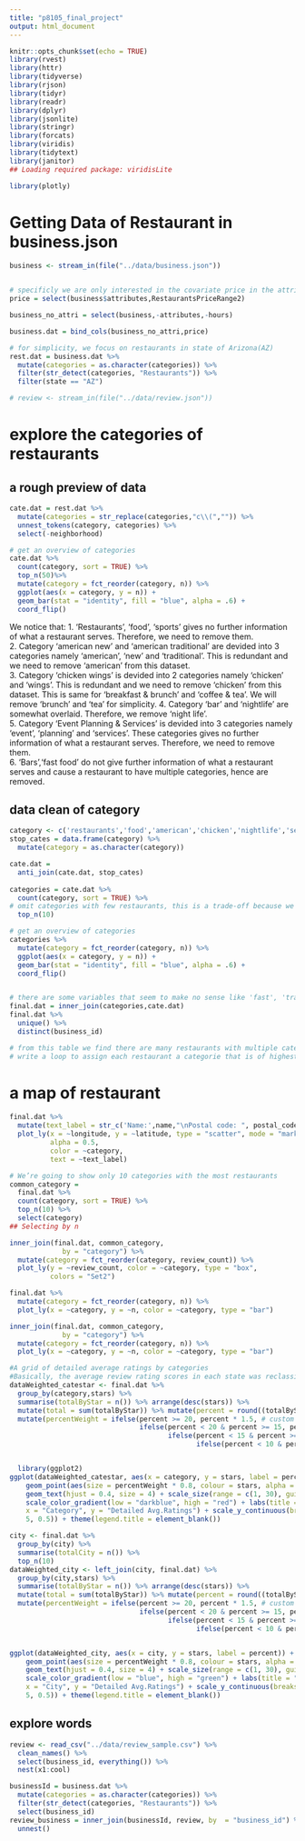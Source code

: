 ```yaml
---
title: "p8105_final_project"
output: html_document
---
```


```r
knitr::opts_chunk$set(echo = TRUE)
library(rvest)
library(httr)
library(tidyverse)
library(rjson)
library(tidyr)
library(readr)
library(dplyr)
library(jsonlite)
library(stringr)
library(forcats)
library(viridis)
library(tidytext)
library(janitor)
## Loading required package: viridisLite

library(plotly)
```

# Getting Data of Restaurant in business.json
```r
business <- stream_in(file("../data/business.json"))


# specificly we are only interested in the covariate price in the attributes
price = select(business$attributes,RestaurantsPriceRange2)

business_no_attri = select(business,-attributes,-hours)

business.dat = bind_cols(business_no_attri,price)

# for simplicity, we focus on restaurants in state of Arizona(AZ)
rest.dat = business.dat %>%
  mutate(categories = as.character(categories)) %>%
  filter(str_detect(categories, "Restaurants")) %>%
  filter(state == "AZ") 

# review <- stream_in(file("../data/review.json"))
```

# explore the categories of restaurants
## a rough preview of data
```r
cate.dat = rest.dat %>%
  mutate(categories = str_replace(categories,"c\\(","")) %>%
  unnest_tokens(category, categories) %>%
  select(-neighborhood)

# get an overview of categories
cate.dat %>%
  count(category, sort = TRUE) %>%
  top_n(50)%>%
  mutate(category = fct_reorder(category, n)) %>% 
  ggplot(aes(x = category, y = n)) + 
  geom_bar(stat = "identity", fill = "blue", alpha = .6) + 
  coord_flip()
```
 We notice that:
 1. 'Restaurants', 'food', 'sports' gives no further information of what a restaurant serves. Therefore, we need to remove them.  
 2. Category 'american new' and 'american traditional' are devided into 3 categories namely 'american',
'new' and 'traditional'. This is redundant and we need to remove 'american' from this dataset.  
 3. Category 'chicken wings' is devided into 2 categories namely 'chicken' and 'wings'. This is redundant and we need to remove 'chicken' from this dataset. This is same for 'breakfast & brunch' and 'coffee & tea'. We will remove 'brunch' and 'tea' for simplicity.
 4. Category 'bar' and 'nightlife' are somewhat overlaid. Therefore, we remove 'night life'.  
 5. Category 'Event Planning & Services' is devided into 3 categories namely 'event', 'planning' and 'services'. These categories gives no further information of what a restaurant serves. Therefore, we need to remove them.  
 6. 'Bars','fast food' do not give further information of what a restaurant serves and cause a restaurant to have multiple categories, hence are removed. 

## data clean of category
```r
category <- c('restaurants','food','american','chicken','nightlife','services','planning','event','sports','brunch','tea','bars','fast')
stop_cates = data.frame(category) %>%
  mutate(category = as.character(category))

cate.dat = 
  anti_join(cate.dat, stop_cates)
  
categories = cate.dat %>%
  count(category, sort = TRUE) %>%
# omit categories with few restaurants, this is a trade-off because we might lose some restaurant, but we will get rid of some noise too
  top_n(10)

# get an overview of categories
categories %>%
  mutate(category = fct_reorder(category, n)) %>% 
  ggplot(aes(x = category, y = n)) + 
  geom_bar(stat = "identity", fill = "blue", alpha = .6) + 
  coord_flip()


# there are some variables that seem to make no sense like 'fast', 'traditional' and 'new'. explanation: 
final.dat = inner_join(categories,cate.dat) 
final.dat %>%
  unique() %>%
  distinct(business_id)

# from this table we find there are many restaurants with multiple categories
# write a loop to assign each restaurant a categorie that is of highest frequency?

```

# a map of restaurant 
```r
final.dat %>%
  mutate(text_label = str_c('Name:',name,"\nPostal code: ", postal_code, '\nAddress: ', address, '\nCategory: ', category)) %>% 
  plot_ly(x = ~longitude, y = ~latitude, type = "scatter", mode = "markers",
          alpha = 0.5, 
          color = ~category,
          text = ~text_label)

```

```r
# We’re going to show only 10 categories with the most restaurants
common_category =
  final.dat %>% 
  count(category, sort = TRUE) %>% 
  top_n(10) %>% 
  select(category)
## Selecting by n

inner_join(final.dat, common_category,
             by = "category") %>% 
  mutate(category = fct_reorder(category, review_count)) %>% 
  plot_ly(y = ~review_count, color = ~category, type = "box",
          colors = "Set2")

```

```r
final.dat %>% 
  mutate(category = fct_reorder(category, n)) %>% 
  plot_ly(x = ~category, y = ~n, color = ~category, type = "bar")
```

```r
inner_join(final.dat, common_category,
             by = "category") %>% 
  mutate(category = fct_reorder(category, n)) %>% 
  plot_ly(x = ~category, y = ~n, color = ~category, type = "bar")

```

```r
#A grid of detailed average ratings by categories
#Basically, the average review rating scores in each state was reclassified from 1.0 to 5.0 by 0.5 increase. For visualization purpose, percentage of rating score is weighted.
dataWeighted_catestar <- final.dat %>% 
  group_by(category,stars) %>%
  summarise(totalByStar = n()) %>% arrange(desc(stars)) %>% 
  mutate(total = sum(totalByStar)) %>% mutate(percent = round((totalByStar / total)*100, 1)) %>%
  mutate(percentWeight = ifelse(percent >= 20, percent * 1.5, # custom column to weight the percent for size on the plot
                                ifelse(percent < 20 & percent >= 15, percent * 1, 
                                       ifelse(percent < 15 & percent >= 10, percent,
                                              ifelse(percent < 10 & percent >= 5, percent * 0.6, 1)))))


  library(ggplot2)
ggplot(dataWeighted_catestar, aes(x = category, y = stars, label = percent)) + 
    geom_point(aes(size = percentWeight * 0.8, colour = stars, alpha = 0.05)) + 
    geom_text(hjust = 0.4, size = 4) + scale_size(range = c(1, 30), guide = "none") + 
    scale_color_gradient(low = "darkblue", high = "red") + labs(title = "A grid of detailed avg.ratings by category ", 
    x = "Category", y = "Detailed Avg.Ratings") + scale_y_continuous(breaks = seq(1, 
    5, 0.5)) + theme(legend.title = element_blank())

```

```r
city <- final.dat %>% 
  group_by(city) %>% 
  summarise(totalCity = n()) %>% 
  top_n(10)
dataWeighted_city <- left_join(city, final.dat) %>% 
  group_by(city,stars) %>%
  summarise(totalByStar = n()) %>% arrange(desc(stars)) %>% 
  mutate(total = sum(totalByStar)) %>% mutate(percent = round((totalByStar / total)*100, 1)) %>%
  mutate(percentWeight = ifelse(percent >= 20, percent * 1.5, # custom column to weight the percent for size on the plot
                                ifelse(percent < 20 & percent >= 15, percent * 1, 
                                       ifelse(percent < 15 & percent >= 10, percent,
                                              ifelse(percent < 10 & percent >= 5, percent * 0.6, 1)))))


ggplot(dataWeighted_city, aes(x = city, y = stars, label = percent)) + 
    geom_point(aes(size = percentWeight * 0.8, colour = stars, alpha = 0.05)) + 
    geom_text(hjust = 0.4, size = 4) + scale_size(range = c(1, 30), guide = "none") + 
    scale_color_gradient(low = "blue", high = "green") + labs(title = "A grid of detailed avg.ratings by city ", 
    x = "City", y = "Detailed Avg.Ratings") + scale_y_continuous(breaks = seq(1, 
    5, 0.5)) + theme(legend.title = element_blank())
```

## explore words

```r
review <- read_csv("../data/review_sample.csv") %>% 
  clean_names() %>% 
  select(business_id, everything()) %>% 
  nest(x1:cool)

businessId = business.dat %>%
  mutate(categories = as.character(categories)) %>%
  filter(str_detect(categories, "Restaurants")) %>% 
  select(business_id)
review_business = inner_join(businessId, review, by  = "business_id") %>% 
  unnest()

```

